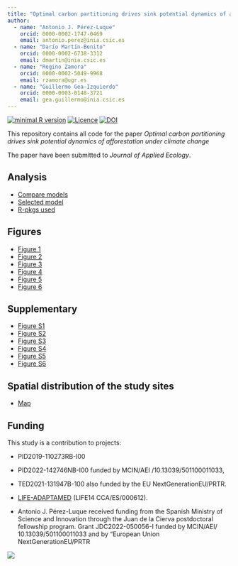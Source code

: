 ```yaml
---
title: "Optimal carbon partitioning drives sink potential dynamics of afforestation under climate change"
author: 
  - name: "Antonio J. Pérez-Luque"
    orcid: 0000-0002-1747-0469
    email: antonio.perez@inia.csic.es
  - name: "Darío Martín-Benito"
    orcid: 0000-0002-6738-3312
    email: dmartin@inia.csic.es
  - name: "Regino Zamora"
    orcid: 0000-0002-5049-9968
    email: rzamora@ugr.es
  - name: "Guillermo Gea-Izquierdo"
    orcid: 0000-0003-0148-3721
    email: gea.guillermo@inia.csic.es
---
```


[![minimal R version](https://img.shields.io/badge/R%3E%3D-4.2.1-brightgreen.svg)](https://cran.r-project.org/) [![Licence](https://img.shields.io/github/license/mashape/apistatus.svg)](http://choosealicense.com/licenses/mit/)
[![DOI](https://zenodo.org/badge/926511852.svg)](https://doi.org/10.5281/zenodo.14918748)

This repository contains all code for the paper 
*Optimal carbon partitioning drives sink potential dynamics of afforestation under climate change* 

The paper have been submitted to *Journal of Applied Ecology*.


## Analysis 
- [Compare models](analysis/model.qmd) 
- [Selected model](analysis/model_selected.qmd)
- [R-pkgs used](rpkg.qmd)

## Figures 
- [Figure 1](output/figure1.png)
- [Figure 2](analysis/figure_evi_abi_npp_avg.qmd)
- [Figure 3](analysis/figure_ts_dendro_remote.qmd)
- [Figure 4](analysis/figure_evi_npp_abi_climate.qmd)
- [Figure 5](analysis/figure_main_model.qmd)
- [Figure 6](analysis/figure_abi_npp_evi.qmd)

## Supplementary 
- [Figure S1](output/figureS1.jpg)
- [Figure S2](analysis/figure_ts_climate.qmd)
- [Figure S3](analysis/figure_droughts.qmd)
- [Figure S4](analysis/figure_evi_lai.qmd)
- [Figure S5](analysis/model_selected.qmd#validation-plot)
- [Figure S6](analysis/figure_soil.qmd)

## Spatial distribution of the study sites 
- [Map](spatial.qmd)

## Funding  
This study is a contribution to projects:

- PID2019-110273RB-I00
- PID2022-142746NB-I00 funded by MCIN/AEI /10.13039/501100011033, 
- TED2021-131947B-100 also funded by the EU NextGenerationEU/PRTR.
- [LIFE-ADAPTAMED](https://www.lifeadaptamed.eu/) (LIFE14 CCA/ES/000612). 

- Antonio J. Pérez-Luque received funding from the Spanish Ministry of Science and Innovation through the Juan de la Cierva postdoctoral fellowship program. Grant JDC2022-050056-I funded by MCIN/AEI/
10.13039/501100011033 and by “European Union NextGenerationEU/PRTR

![](data/images/logo-jdc.png)


